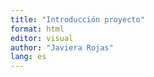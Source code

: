 ```yaml
---
title: "Introducción proyecto"
format: html
editor: visual
author: "Javiera Rojas"
lang: es
---
```

